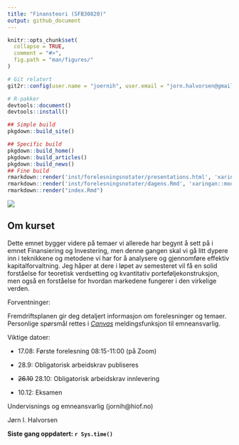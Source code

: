 ```yaml
---
title: "Finansteori (SFB30820)"
output: github_document
---
```


<!-- README.md is generated from README.Rmd. Please edit that file -->

```r
knitr::opts_chunk$set(
  collapse = TRUE,
  comment = "#>",
  fig.path = "man/figures/"
)
```

```r
# Git relatert
git2r::config(user.name = "joernih", user.email = "jorn.halvorsen@gmail.com")
```

```r
# R-pakker
devtools::document()
devtools::install()
```

```r
## Simple build
pkgdown::build_site()

## Specific build
pkgdown::build_home()
pkgdown::build_articles()
pkgdown::build_news()
## Fine build
rmarkdown::render('inst/forelesningsnotater/presentations.html', 'xaringan::moon_reader')
rmarkdown::render('inst/forelesningsnotater/dagens.Rmd', 'xaringan::moon_reader')
rmarkdown::render("index.Rmd")
```

![](man/figures/01_finans.jpg)

## Om kurset

Dette emnet bygger videre på temaer vi allerede har begynt å sett på i emnet Finansiering og Investering, men denne gangen skal vi gå litt dypere inn i teknikkene og metodene vi har for å analysere og gjennomføre effektiv kapitalforvaltning. Jeg håper at dere i løpet av semesteret vil få en solid forståelse for teoretisk verdsetting og kvantitativ porteføljekonstruksjon, men også en forståelse for hvordan markedene fungerer i den virkelige verden.

Forventninger:

Fremdriftsplanen gir deg detaljert informasjon om forelesninger og temaer. Personlige spørsmål rettes i [*Canvas*]() meldingsfunksjon til emneansvarlig. 

Viktige datoer: 

- 17.08: Første forelesning 08:15-11:00 (på Zoom)

- 28.9: Obligatorisk arbeidskrav publiseres

- ~~26.10~~ 28.10: Obligatorisk arbeidskrav innlevering

- 10.12: Eksamen

Undervisnings og emneansvarlig (jornih@hiof.no)

Jørn I. Halvorsen

**Siste gang oppdatert: `r Sys.time()`**

